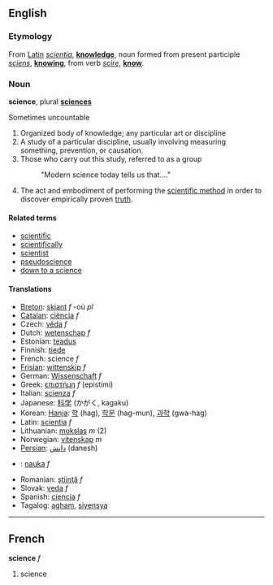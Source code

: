 ==English==
===Etymology===

From [[Latin]] ''[[scientia]]'', '''[[knowledge]]''', noun formed from present participle ''[[sciens]]'', '''[[knowing]]''', from verb ''[[scire]]'', '''[[know]]'''.

===Noun===
'''science''', plural '''[[sciences]]'''

Sometimes uncountable

#Organized body of knowledge; any particular art or discipline
#A study of a particular discipline, usually involving measuring something, prevention, or causation.
#Those who carry out this study, referred to as a group
#: "Modern science today tells us that...."
#The act and embodiment of performing the [[scientific method]] in order to discover empirically proven [[truth]]. <!-- created by LaughingMan -->

====Related terms====
*[[scientific]]
*[[scientifically]]
*[[scientist]]
*[[pseudoscience]]
*[[down to a science]]

====Translations====
*[[Breton]]: [[skiant]] ''f'' -où ''pl''
*[[Catalan]]: [[ciència]] ''f''
*Czech: [[věda]] ''f''
*Dutch: [[wetenschap]] ''f''
*Estonian: [[teadus]]
*Finnish: [[tiede]]
*French: science ''f''
*[[Frisian]]: [[wittenskip]] ''f''
*German: [[Wissenschaft]] ''f''
*Greek: [[επιστήμη]] ''f'' (epistími)
*Italian: [[scienza]] ''f''
*Japanese: [[科学]] (かがく, kagaku)
*Korean: [[Hanja]]: [[학]] (hag), [[학문]] (hag-mun), [[과학]] (gwa-hag)
*Latin: [[scientia]] ''f''
*Lithuanian: [[mokslas]] ''m'' (2)
*Norwegian: [[vitenskap]] ''m''
*[[Persian]]: [[دانش]] (danesh)
*{{pl}}: [[nauka]] ''f''
*Romanian: [[ştiinţă]] ''f''
*Slovak: [[veda]] ''f''
*Spanish: [[ciencia]] ''f''
*Tagalog: [[agham]], [[siyensya]]

----

==French==
'''science''' ''f''

# science